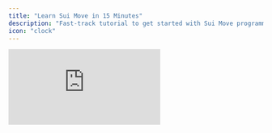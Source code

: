 ```yaml
---
title: "Learn Sui Move in 15 Minutes"
description: "Fast-track tutorial to get started with Sui Move programming"
icon: "clock"
---
```


<div style={{ position:"relative",width:"100%",paddingBottom:"56.25%",height:0,overflow:"hidden" }}>
<iframe src="https://www.youtube.com/embed/uLvWkp6wBkk?list=PLwSqiyXKVkfVA5TXrPvnUXM6d07_zw8Ot" title="02 Learn Sui Move in 15 Minutes" frameBorder="0" allow="accelerometer; autoplay; clipboard-write; encrypted-media; gyroscope; picture-in-picture; web-share" referrerPolicy="strict-origin-when-cross-origin" allowFullScreen style={{ position:"absolute",top:0,left:0,width:"100%",height:"100%" }} />

</div>

You want to learn Sui Move and start building really fast. I know what you are\! You’re a developer who doesn’t have time for sentiments and wants to get shipping, especially since you’ve heard Move is easy peasy.

This article will teach you everything you need to know to build and publish your first Sui smart contracts (programs) on the blockchain.

## Packages

You write programs that are grouped into packages to run on-chain. Every published package has an address. You can interact with packages by sending transactions that call the functions.

Before we get our hands dirty, go to this article and follow the steps to set up Sui on your computer.

Once you’re all set up, execute this command to create your first Sui project:

```bash [Terminal]
sui move new impatience
```

Now, enter into the directory and open it in your code editor of choice.

```bash [Terminal]
cd impatience
code .
```

The command above enters the `impatience` directory and opens it in Visual Studio Code.

When you open the package, you should expect to see this file directory loaded with some content in the file.

![Package structure](/images/package-structure.png)

You’ll write your code in the `sources/` directory and tests in the `test/` directory. If there are any files you don’t want to include in your Git version control operations, you’ll include them in the `.gitignore` file. The `Move.toml` file is used to manage your packages and dependencies.

### Package Manifest (Move.toml)

The `Move.toml` file is the manifest. It contains the package’s details and dependencies in TOML format, with different sections for each.

![The Move.toml File](/images/move-toml.png)

In the [package] section, you’ll define the package name (`impatient`) and the language edition (`2024.beta`). The `[dependencies]` section would have the external packages, e.g., the Sui package.

Named addresses go under `[addresses]` to assign aliases like `zsh = "0x0"` to onchain addresses for easier referencing in Move code. Optional sections like `[dev-dependencies]` and `[dev-addresses]` allow you to customize test environments.

## Addresses and Accounts

Addresses are unique identifiers on the Sui blockchain. Sui uses addresses to identify packages, accounts, and objects.

On Sui, addresses are case-sensitive, have a fixed byte size of 32 bytes, and are usually represented as hexadecimal with the `0x` prefix.

![Distinguishing addresses](/images/addresses.png)

Sui differentiates between account addresses and contract addresses by using the package name at the end of the address.

Some addresses are reserved for identifying standard packages and objects. T[he Move Book reference](https://move-book.com/appendix/reserved-addresses.html) has all of them.

## Transactions

Transactions are “actions” on the blockchain, such as calling functions, sending coins, or updating data. They can be anything that adds to or changes the state of data on the chain.

Every transaction includes:

- **Sender** – the account that signs and sends it
- **Commands** – the list of actions to run, in order
- **Inputs** – values or objects used in the commands
- **Gas** – a coin used to pay for the transaction
- **Gas budget/price** – how much will you pay to get it onchain?

Transactions return the transaction digest, status, and details like what changes, the cost, and events.

## Objects

On Sui, everything is an object. The objects are stored directly on the user accounts for full control.

These are the types of addresses:

- **Owned Objects**: Owned objects, like your tokens and NFTs, have one owner. Only the owner can use and interact with them.
- **Shared Objects**: These have multiple owners, e.g, liquidity pools.
- Immutable Objects: They cannot be modified once they’re initialized.

Every Sui object has:

- **ID**: A unique identifier.
- **Type**: Defines what kind of object it is.
- **Owner**: Who owns the object (an address, another object, or shared).
- **Version**: Tracks changes to the object.
- **Last Transaction**: The most recent transaction that modified the object.

You can add custom fields to objects to add features or new data.

### Publishing Packages Onchain

Once you’re done writing your packages, you’ll need to publish them, and you can do that via the Sui CLI tool.

First, you must build the package locally to ensure everything works.

```bash [Terminal]
sui move build
```

If there are no errors with your output, you’ve successfully built the package.

If you’ve written tests, run them before publishing with this command:

```bash [Terminal]
sui move test
```

Once your test cases pass, you can publish them to any network (mainnet, testnet, localnet) with this command.

```bash [Terminal]
sui client publish --gas-budget <BUDGET_IN_MIST> <PACKAGE_NAME>

# you can exempt the package name if it's your current working directory
sui client publish --gas-budget 100000000
```

It would verify the dependencies on-chain and publish the package. You would then get many useful transaction data, including the package ID and the transaction digest.

![Example of Published Package](/images/published.png)

## Move Modules

Modules are how you manage units of your packages. You can use them to isolate similar functionality.

You’ll declare modules using lowercase and snake case. Module names must be unique throughout the package.

```move [sui.move]
module state::impatient;
module state::paitient;
```

All your declarations (structs, functions, constants and imports) will enter the module.

### Importing Modules

When working with multiple modules, you may need to import one module from another. Specifying the namespace with the `use` keyword works in this case:

```move [sui.move]
use sui::coin::{Self, Coin};
```

In this case, we’re importing the current module and the coin structure. When accessing items, you’ll specify `Self` without repeating the module name.

You’ll need to add external dependencies to the dependencies section of your `Move.toml` file.

```toml
[dependencies.Pyth]
git = "https://github.com/pyth-network/pyth-crosschain.git"
subdir = "target_chains/sui/contracts"
rev = "sui-contract-mainnet"
```

Then you can reference what you need to access with the `use` keyword.

```move [sui.move]
use pyth::price;
```

You’d have noticed that the `Sui` dependency has already been imported. You have access to those and automatically, the `std` module, which is the Move standard library.

## Data Structures and Types

Primitive types are your everyday data types. Sui Move supports:

- `u8`, `u16`, `u32`, `u64`, `u128`, `u256` – Unsigned integers of various sizes. Pick one and stick to it unless you like debugging overflow errors.
- `bool` – `true` or `false`.
- `signer` – a special type that represents the person calling the function. You use this to prove identity and ownership.

Here’s how you can assign variables on types with the operator `=` operation:

```move [sui.move]
let <variable_name>[: <type>]  = <expression>;

// Unsigned integers
let a: u8 = 255;
let b: u64 = 1000000;
let c: u128 = 999999999999999999;

// Boolean values
let is_active: bool = true;
let is_zero: bool = false;

// Address
let user: address = @0x123;
let system: address = @0x0;
```

The variables you’ve declared above are immutable (their values cannot change). If you need to change them, you’ll need to add the `mut` keyword in your definition.

```move [sui.move]
let mut <variable_name>[: <type>] = <expression>;
```

<Info>
  You can't create a `Transaction Context` manually. The system passes that in when someone calls your code.
</Info>

## Conditionals

Move has the classic `if`, `else if`, `else`. Here’s how you’ll use them:

```move [sui.move]
if health == 0 {
    // do something
} else if health < 20 {
    // do something else
} else {
    // default case
}
```

You can assign values conditionally, too:

```move [sui.move]
let y = if (x > 0) { 1 } else { 0 };
```

Both `if` and `else` branches must return the same type if you're assigning to a variable.

You can use `assert!` to enforce rules at runtime:

```move [sui.move]
assert!(mana >= 10, 0);
```

This checks if the condition is true. If it is, execution continues as usual. If it **is not**, the program **aborts immediately** and throws an error with **`code 0`**.

## Loops

You have `while` and `loop` repetitions:

While loops run as long as the condition is true:

```move [sui.move]
let mut x = 0;
while (x < 5) {
    x = x + 1;
}
```

Useful when you know the ending condition.

On the other hand, `loop` runs forever (until you manually `break` out of it):

```move [sui.move]
let mut x = 0;
loop {
    x = x + 1;
    if (x == 5) {
        break;
    }
}
```

You can use the `break` and `continue` keywords to exit a loop and skip to another iteration respectively.

```move [sui.move]
loop {
    x = x + 1;

    if (x % 2 == 1) {
        continue; // skip odd numbers
    }

    if (x == 10) {
        break; // exit when x is 10
    }
}
```

Want to leave a function before reaching the end? Use the `return` keyword. More on that in a bit.

## Structs

Structs are how you declare custom types for whatever you’re building. You’ll declare a struct with the `struct` keyword with the name of the type and add fields like this:

```move [sui.move]
public struct Artist {
    name: String,
    age: u16,
}
```

Structs are also private by default. You’ll need to make them public with the `public` visibility modifier as above.

> Move does not support recursive structs so structs cannot encapsulate structs.Structs are more in Sui move, they also have abilities that define their behaviours e.g, adding any of the attributes means:

- `copy` – can be copied.
- `drop` – can be destroyed.
- `store` – can be stored in memory.
- `key` – can live on the blockchain as an object.

Here’s how you can declare a struct with attributes:

```move [sui.move]
struct Counter has key {
    value: u64,
}
```

The `Counter` struct can now exist on-chain as an object with an ID itself.

## Vectors

Vectors are how you’ll express a list of items. They’re dynamic and shrinkable.

```move [sui.move]
let nums: vector<u64> = vector[1, 2, 3];
```

You’ll manipulate them using the `vector` module. It’s part of the standard library, so you don’t have to import it.

```move [sui.move]
vector::push_back(&mut nums, 4);
let last_value = vector::pop_back(&mut nums);
```

The `push_back` method adds an element to the end of the vector, and the `pop_back` method removes the last element.

You also have to option to call the functions as if they were methods

```move [sui.move]
nums.push_back(4)
let last_value = nums.pop_back()
```

This is just just syntactic sugar and is functionally equivalent to explicitly calling the library function.

## Collections

You can go further with Vectors for more complex operations around a collection of items.

## VecSet

VecSet stores unique items, no duplicates. Very useful if you want to store addresses or unique IDs.

You’ll have to import `VecSet` from the Sui library like this:

```move [sui.move]
use sui::vec_set::{Self, VecSet};
```

You can declare an empty set like this:

```move [sui.move]
let set = vec_set::empty<u8>(); // create an empty set
```

You can declare a VecSet field in a struct like this:

```move [sui.move]
public struct Airdrop has drop {
    eligible: VecSet<address>
}
```

VecSet will fail when an attempt is made to insert an existing item in the set.

## VecMap

You’d use VecMaps to store a collection of key-value pairs and access elements by their keys.

> The keys must be unique. If they’re not, the old one get’s replaced, better not to try.VecMaps come in handy in cases where you want to map addresses to balances or anything of the sort.

You’ll have to import `VecMap` from the Sui library like this:

```move [sui.move]
use sui::vec_map::{Self, VecMap};
```

You can declare an empty map like this:

```move [sui.move]
let mut map = vec_map::empty();
```

You can declare a VecMap field in a struct like this:

```move [sui.move]
public struct Allocations has drop {
    x_username: String,
    allocations: VecMap<address, u8>
}
```

## Strings

Strings in Move are _not_ like JS or Python strings. They’re byte arrays with UTF-8 encoding in the `String` module.

First, you’ll need to import the module and methods you need from the `string` library:

```move [sui.move]
use std::string::{Self, String};
```

Now you can use the `utf8` method to declare a string variable.

```move [sui.move]
let hello: String = string::utf8(b"Hello");
```

You can also declare strings with vector elements with the `to_string` method like this:

```move [sui.move]
let hello = b"Hello".to_string();
```

Now you can use these methods to interact with the strings.

## Constants

Need a value that never changes? Declare a constant with the `const` keyword:

```move [sui.move]
const MAX_SUPPLY: u64 = 1000000;
```

Constants must be compile-time evaluable. No funny business like calling functions or referencing state.

## Option

Options represent values that may not exist. You’ll encase the field type with `Option<Type>` to specify the field is optional.

```move [sui.move]
public struct User has drop {
    first_name: String,
    middle_name: Option<String>,
    last_name: String,
}
```

In this case, the `middle_name` field is optional. When the struct is initialized, it can contain a string value or remain empty.

## Bags

Bags are key-value stores with no rules. They are like a carry-everything collection, storing any value of any type.

They come in handy when you don’t want to restrict value types or you need to store dynamic content that you’ll unpack later.

You’ll need to import  bags to use them, like this:

```move [sui.move]
use sui::bag::{Self, Bag};
```

Then you can declare a bag as a variable or a struct field.

```move [sui.move]
use sui::bag::{Self, Bag};

let mut bag = bag::new(ctx);

public struct Carrier has key {
    id: UID,
    bag: Bag,
}
```

You can use methods on your Bag variables or fields, like this:

```move [sui.move]
bag.add(b"name", string::utf8(b"Ada"));
```

In this case, you’ve added a key-value pair to the bag  the string in the bag using the `my_key` key with the `borrow` method.

## Tables

Tables are an underrated data structure in Sui Move. Similar to bags, they’re strict; you’d need to specify the types in the table beforehand, and they’d be enforced on every entry.

Here’s how you’ll import tables from the Sui package:

```move [sui.move]
use sui::table::{Self, Table};
```

Now you can declare your tables like this:

```move [sui.move]
let mut table: Table<K, V> = table::new<K, V>(ctx);

public struct UserRegistry has key {
    id: UID,
    table: Table<address, String>,
}
```

You can populate your tables with the `add` method like this:

```move [sui.move]
let mut table: Table<address, String> = table::new<address, String>(ctx);

table.add(@0x123, string::utf8(b"Alice"));
```

In this case, we’ve declared a table that maps addresses to strings before adding an entry using the `add` method.

## Functions and Methods

You have functions for defining reusable logic. You’ll declare them in Move modules like this:

```move [sui.move]
fun greet():   {
    string::utf8(b"Hello, Sui!")
}
```

In this case, the `greet()` function returns a String.

Functions can take in parameters and return multiple parameters as well.

```move [sui.move]
fun add(a: u64, b: u64): (u64, u64) {
    (a + b, b - a)
}
```

Functions are private by default. If you want external modules or

You can write functions operating on structs as methods by making the struct the first parameter, like this:

```move [sui.move]
public struct Hero has drop {
    health: u8,
}

public fun heal(self: &mut Hero) {
    self.health = self.health + 10;
}

// Usage
let mut hero = Hero { health: 100 };
hero.heal();
```

This defines a `Hero` struct as a `health` field and a `heal`ing function that increases that health.

Because the `heal` function takes `&mut Hero` as the first argument and is defined in the same module, you can call it using method syntax like `hero.heal();`. It's just syntactic sugar—the compiler rewrites it as `heal(&mut hero)` under the hood.

## **Memory Management & Ownership**

Move is built with Rust, so the ownership and borrowing primitives are valid, and they play nicely too, especially since you’re working with assets.

In Move, variables aren’t copied by default—they’re **moved**.

```move [sui.move]
let name = string::utf8(b"Ada");
let name2 = name; // name is now invalid
```

The value moved into `name2`, and `name` is no longer usable unless the type has the `copy` ability.

Want to reuse a value without moving it? Borrow it:

```move [sui.move]
let ref_name = &name;        // read-only borrow
let mut_ref = &mut name2;    // mutable borrow
```

You can have multiple immutable borrows, or one mutable borrow, but not both simultaneously.

## Generics

Generics are available for defining fields and variables that work with any type.

```move [sui.move]
struct Wrapper<T> has store {
    value: T,
}
```

You can now create a `Wrapper<u64>`, a `Wrapper<String>`, or whatever else.

Here’s how you’ll initialize a generic struct:

```move [sui.move]
let wrapped_number = Wrapper { value: 42 };
let wrapped_text = Wrapper { value: string::utf8(b"hello") };
```

Just ensure the type you're wrapping has the right abilities (like `store`) or the compiler will yell at you.

## Conclusion

You’ve learnt the basics of Sui Move, enough for you to get your hands dirty. You’re now a Sui developer.

Next is an advanced variant of this article where we’ll delve into smart contract specifics to help you build your first project.